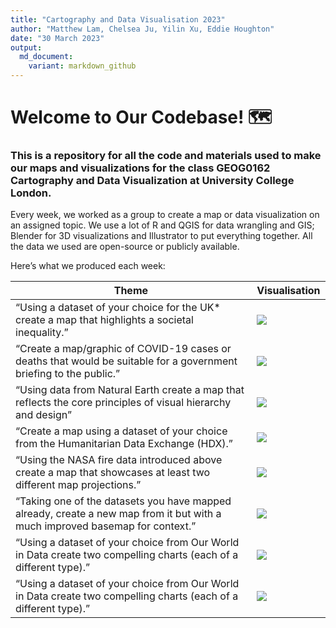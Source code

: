 ```yaml
---
title: "Cartography and Data Visualisation 2023"
author: "Matthew Lam, Chelsea Ju, Yilin Xu, Eddie Houghton"
date: "30 March 2023"
output:
  md_document:
    variant: markdown_github
---
```


# Welcome to Our Codebase! 🗺

### This is a repository for all the code and materials used to make our maps and visualizations for the class GEOG0162 Cartography and Data Visualization at University College London.

Every week, we worked as a group to create a map or data visualization on an assigned topic. We use a lot of R and QGIS for data wrangling and GIS; Blender for 3D visualizations and Illustrator to put everything together. All the data we used are open-source or publicly available.

Here's what we produced each week:

| Theme                                                                                                                        | Visualisation                                                                             |
|---------------------------------------------|--------------|
| "Using a dataset of your choice for the UK\* create a map that highlights a societal inequality."                            | ![](images/lizzyline_dark_final.jpg)                                                      |
| "Create a map/graphic of COVID-19 cases or deaths that would be suitable for a government briefing to the public."           | ![](images/map_final.jpg)                                                                 |
| "Using data from Natural Earth create a map that reflects the core principles of visual hierarchy and design"                | ![](images/week5final.jpg)                                                                |
| "Create a map using a dataset of your choice from the Humanitarian Data Exchange (HDX)."                                     | ![](images/finalmapweek6.jpg)                                                             |
| "Using the NASA fire data introduced above create a map that showcases at least two different map projections."              | ![](images/final_still.jpg)                                                               |
| "Taking one of the datasets you have mapped already, create a new map from it but with a much improved basemap for context." | ![](images/Picture%201.jpg)                                                               |
| "Using a dataset of your choice from Our World in Data create two compelling charts (each of a different type)."             | [![](images/map_still.jpg)](https://matthewgarethlam.github.io/cartography_2023_week10/)  |
| "Using a dataset of your choice from Our World in Data create two compelling charts (each of a different type)."             | [![](images/newplot(1).jpg)](https://matthewgarethlam.github.io/cartography_2023_week10/) |
